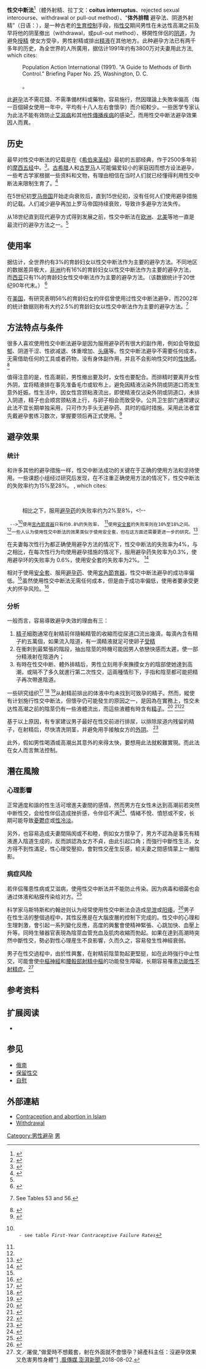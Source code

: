 {{Distinguish|體外受精|體外人工受精|短促性爱|不完全性交}}
{{Infobox Birth control
|name             = 體外射精<br>{{small|coitus interruptus}}
|image            = 
|width            = 
|caption          = 
|bc_type          = 行為性
|date_first_use   = 古早使用
|rate_type        = 失敗
|perfect_failure% = 4
|perfect_failure_ref =<ref name="Trussell 2011">{{cite book|last=Trussell|first=James|year=2011|chapter=Contraceptive efficacy|editor1-last=Hatcher|editor1-first=Robert A.|editor2-last=Trussell|editor2-first=James|editor3-last=Nelson|editor3-first=Anita L.|editor4-last=Cates|editor4-first=Willard Jr.|editor5-last= Kowal|editor5-first=Deborah|editor6-last=Policar|editor6-first=Michael S. (eds.)|title=Contraceptive technology|edition=20th revised|location=New York|publisher=Ardent Media|isbn=978-1-59708-004-0|issn = 0091-9721|oclc=781956734|pages=779–863}} Table 26–1 = <span class="plainlinks">[http://www.contraceptivetechnology.org/wp-content/uploads/2013/09/CTFailureTable.pdf Table 3–2 Percentage of women experiencing an unintended pregnancy during the first year of typical use and the first year of perfect use of contraception, and the percentage continuing use at the end of the first year. United States.] {{Wayback|url=http://www.contraceptivetechnology.org/wp-content/uploads/2013/09/CTFailureTable.pdf |date=20131112130150 }}</span></ref>
|typical_failure% = 22
|typical_failure_ref =<ref name="Trussell 2011"/>
|duration_effect  = 
|reversibility    = 是
|user_reminders   = Dependent upon self-control. Urinating between acts of sexual intercourse helps clear sperm from urethra.
|clinic_interval  = 無
|STD_protection_YesNo = 不可以
|periods          = 
|benefits         = 
|weight_gain_loss = 
|risks            = 
|medical_notes    = 
}}

'''性交中断法'''<ref>{{Cite book |title=性交中斷法 |url=http://ap6.pccu.edu.tw/Encyclopedia_media/main-usesc.asp?id=2932 |publisher=中華百科全書 |year=1983 |accessdate=2015-10-21 |archive-date=2019-03-12 |archive-url=https://web.archive.org/web/20190312191746/http://ap6.pccu.edu.tw/Encyclopedia_media/main-usesc.asp?id=2932 }}</ref>（體外射精、拉丁文：'''coitus interruptus'''、rejected sexual intercourse、withdrawal or pull-out method）、“'''体外排精'''<!--rejected sexual intercourse-->避孕法、阴道外射精”（日语：{{lang|ja|膣外射精}}），是一种古老的[[生育控制|生育控制]]手段，指[[性交|性交]]期间男性在未达性高潮之前及早将他的阴茎撤出（withdrawal，或pull-out method）、移開性伴侶的[[阴道|阴道]]，为避免[[授精|授精]]<!--insemination-->使女方受孕，男性射精或排出[[精液|精液]]在其他地方。此种避孕方法已有两千多年的历史，為全世界的人所廣用，据估计1991年约有3800万对夫妻用此方法<ref>{{Cite journal en |author=Rogow D, Horowitz S |title=Withdrawal: a review of the literature and an agenda for research |journal=Studies in family planning |volume=26 |issue=3 |pages=140–53 |year=1995 |pmid=7570764 |doi=10.2307/2137833 |url=http://jstor.org/stable/2137833 |access-date=2010-07-15 |archive-date=2016-03-06 |archive-url=https://web.archive.org/web/20160306092125/http://www.jstor.org/stable/2137833 |dead-url=no }}, which cites:
:Population Action International (1991). "A Guide to Methods of Birth Control." Briefing Paper No. 25, Washington, D. C.</ref>。

此[[避孕|避孕]]法不需花錢、不需準備材料或藥物，容易施行，然因理論上失敗率偏高（每一百個婦女使用一年中，平均有十八人左右會懷孕）而介紹較少。一些医学专家认为此法不能有效防止[[艾滋病|艾滋病]]和其他[[性傳播疾病|性傳播疾病]]的感染<ref name="ineff">{{Cite journal en |author=Creatsas G |title=Sexuality: sexual activity and contraception during adolescence | journal = Curr Opin Obstet Gynecol | volume = 5 | issue = 6 |pages=774–83 |year=1993|pmid = 8286689}}</ref>，而用性交中断法避孕效果因人而異。

== 历史 ==
最早对性交中断法的记载是在《[[希伯来圣经|希伯来圣经]]》最初的五部经典，作于2500多年前的[[摩西五经|摩西五经]]中。<ref>{{Cite web en |last=Adams |first=Cecil |title=Who wrote the Bible? (Part 1) |work=The Straight Dope |publisher=Creative Loafing Media, Inc. |date=2002-01-07 |url=http://www.straightdope.com/columns/read/1985/who-wrote-the-bible-part-1 |accessdate=2010-08-04 |archive-date=2009-03-02 |archive-url=https://web.archive.org/web/20090302103830/http://straightdope.com/columns/read/1985/who-wrote-the-bible-part-1 |dead-url=no }}</ref>。[[古希腊|古希腊]]人和[[古罗马|古罗马]]人可能偏爱较小的家庭因而想方设法避孕{{r|collier|page=12,16-17}}， 一些考古学家根据一些资料和文物，有理由相信在当时人们就已经懂得利用性交中断法来限制生育了。<ref name="eobc">{{Cite book en |author=Bullough, Vern L. |title=Encyclopedia of birth control |publisher=ABC-CLIO |location=Santa Barbara, Calif |year=2001 |pages=74–75 |isbn=1-57607-181-2 |url=http://books.google.com/?id=XuX-MGTZnJoC&pg=PA74&lpg=PA74 |accessdate=2009-07-24}}</ref> 

在5世纪初[[罗马帝国|罗马帝国]]开始走向衰败后，直到15世纪初，没有任何人们使用避孕措施的记载。人们减少避孕再加上罗马帝国持续衰败，导致许多避孕方法失传。{{r|collier|page=33,42}}

从18世纪直到现代避孕方式得到发展之前，性交中断法在[[欧洲|欧洲]]、[[北美|北美]]等地一直是最流行的避孕方法之一。<ref name="eobc"/>

==使用率==
据估计，全世界约有3%的育龄妇女以性交中断法作为主要的避孕方法。不同地区的数据差异极大，[[非洲|非洲]]约有16%的育龄妇女以性交中断法作为主要的避孕方法，而[[西亚|西亚]]只有1%的育龄妇女性交中断法作为主要的避孕方法。（该数据统计于20世纪90年代末。）<!--
 --><ref>{{cite paper |title=Family Planning Worldwide: 2002 Data Sheet |publisher=Population Reference Bureau |year=2002 |url=http://www.prb.org/pdf/FamPlanWorldwide_Eng.pdf |format=PDF |accessdate=2006-09-14 |journal= |archive-date=2006-09-26 |archive-url=https://web.archive.org/web/20060926131701/http://www.prb.org/pdf/FamPlanWorldwide_Eng.pdf |dead-url=no }}</ref>

在[[美国|美国]]，有研究表明56%的育龄妇女的伴侣曾使用过性交中断法避孕，而2002年的统计数据则称有大约2.5%的育龄妇女以性交中断法作为主要的避孕方法。<ref>{{Cite journal en |last1=Chandra |first1=A |last2=Martinez |first2=GM |last3=Mosher |first3=WD |last4=Abma |first4=JC |last5=Jones |first5=J |title=Fertility, Family Planning, and Reproductive Health of U.S. Women: Data From the 2002 National Survey of Family Growth |publisher=National Center for Health Statistics |journal=Vital Health Stat |volume=23 |issue=25 |year=2005 |url=http://www.cdc.gov/nchs/data/series/sr_23/sr23_025.pdf |format=PDF |accessdate=2007-05-20 |archive-date=2016-08-23 |archive-url=https://web.archive.org/web/20160823054900/http://www.cdc.gov/nchs/data/series/sr_23/sr23_025.pdf |dead-url=no }} See Tables 53 and 56.</ref>

==方法特点与条件==
很多人喜欢使用性交中断法避孕是因为服用避孕药有很大的副作用，例如会导致[[抑郁|抑郁]]、阴道干涩、性欲减退、体重增加、[[头痛|头痛]]等。性交中断法避孕不需要任何成本，无需借助任何的工具或者药物，没有身体副作用，并且不会影响性交时的[[性快感|性快感]]。<ref>{{cite journal en|author=Ortayli, N|title=Why Withdrawal? Why not withdrawal? Men's perspectives|journal=Reproductive Health Matters|year=2005|issue=13|volume=25|pages=164–73|pmid=16035610|doi=10.1016/S0968-8080(05)25175-3|last2=Bulut|first2=A|last3=Ozugurlu|first3=M|last4=Cokar|first4=M}}</ref>

值得注意的是，性高潮前，男性撤出要及时，女性也要配合。而排精时要离开女性外阴，宜将精液排在事先准备毛巾或软布上，避免因精液沾染外阴或阴道口而发生意外妊娠。性生活中，因女性宫颈粘液流出，即使精液仅沾染外阴或阴道口，未排入阴道，精子也会顺宫颈粘液上行，与卵子相会而致受孕。公共卫生部门通常建议此法不宜长期单独采用，只可作为手头无避孕药、具时的临时措施。采用此法者宜先戴避孕套练习数次，掌握要领后再正式使用。<ref>{{Cite news|title=如何使用"体外排精"避孕法？|url=http://www.shanghai.gov.cn/shanghai/node2314/node28946/node29188/node29191/u30ai24707.html|publisher=上海市人民政府|accessdate=2014-08-22|archive-date=2014-08-26|archive-url=https://web.archive.org/web/20140826113429/http://www.shanghai.gov.cn/shanghai/node2314/node28946/node29188/node29191/u30ai24707.html|dead-url=no}}</ref>

==避孕效果==
===统计===
和许多其他的避孕措施一样，性交中断法成功的关键在于正确的使用方法和坚持使用。一些课题小组经过研究后发现，在不注重正确使用方法的情况下，性交中断法的失败率约为15%至28%。<!--
 --><ref name="kippley">{{Cite book en | first=John | last=Kippley | coauthors=Sheila Kippley | year=1996 | title=The Art of Natural Family Planning | url=https://archive.org/details/artofnaturalfami0000kipp | edition=4th addition | publisher=The Couple to Couple League | location=Cincinnati, OH | isbn=0-926412-13-2 | pages=[https://archive.org/details/artofnaturalfami0000kipp/page/146 146] }}, which cites:
:{{Cite journal en |last=Guttmacher Institute |title=Choice of Contraceptives | journal = The Medical Letter on Drugs and Therapeutics | volume = 34 |pages=111–114 |year=1992 |pmid=1448019 |issue=885 }}<br> {{Cite book en | first=RA | last=Hatcher | coauthors=Trussel J, Stewart F, et al. | year=1994 | title=Contraceptive Technology | url=https://archive.org/details/isbn_9780829031713 | edition=Sixteenth Revised | publisher=Irvington Publishers | location=New York | isbn=0-8290-3171-5 }}</ref>相比之下，服用[[避孕药|避孕药]]的失败率约为2%至8%，<!--
  --><ref name="pill">{{Cite journal en | author=Audet MC, Moreau M, Koltun WD, Waldbaum AS, Shangold G, Fisher AC, Creasy GW | title=Evaluation of contraceptive efficacy and cycle control of a transdermal contraceptive patch vs an oral contraceptive: a randomized controlled trial | journal=JAMA | year=2001 | pages=2347–54 | volume=285 | issue=18 | pmid=11343482 | url=http://jama.jamanetwork.com/article.aspx?articleid=193820 | format=Slides of comparative efficacy] | doi=10.1001/jama.285.18.2347 | access-date=2015-10-21 | archive-date=2016-03-04 | archive-url=https://web.archive.org/web/20160304112251/http://jama.jamanetwork.com/article.aspx?articleid=193820 | dead-url=no }}<br><!--
  -->{{Cite web en | author =Guttmacher Institute | authorlink = | url =http://www.agi-usa.org/pubs/fb_contr_use.html | title =Contraceptive Use | work =Facts in Brief | publisher =Guttmacher Institute | accessdate =2005-05-10 | deadurl =yes | archiveurl =https://web.archive.org/web/20050525082131/http://www.agi-usa.org/pubs/fb_contr_use.html | archivedate =2005-05-25 }} - see table ''First-Year Contraceptive Failure Rates''</ref>使用[[宮內節育器|宮內節育器]]只有约0.8%的失败率，<!--
--><ref name="cont tech 18" />使用[[安全套|安全套]]的失败率则在10%至18%之间。<!--
 --><ref name="kippley" />一些人认为使用性交中断法的效果类似于使用安全套，但在这方面还需要更进一步的研究。<ref>{{Cite journal en |author=Jones RK, Fennell J, Higgins JA, Blanchard K |title=Better than nothing or savvy risk-reduction practice? The importance of withdrawal |journal=Contraception |volume=79 |issue=6 |pages=407–10 |pmid=19442773 |doi=10.1016/j.contraception.2008.12.008 |url=http://www.guttmacher.org/pubs/journals/reprints/Contraception79-407-410.pdf |accessdate=2009-07-23 |format=PDF |date=2009年6月 |archive-date=2009-06-11 |archive-url=https://web.archive.org/web/20090611174256/http://www.guttmacher.org/pubs/journals/reprints/Contraception79-407-410.pdf |dead-url=no }}</ref>

在夫妻每次性行为都正确使用避孕方法的情况下，性交中断法的失败率为4%，与之相比，在每次性行为均使用避孕措施的情况下，服用避孕药失败率为0.3%，使用避孕环的失败率为 0.6%，使用安全套的失败率为2%。<!--
 --><ref name="cont tech 18">{{Cite book en | first=RA | last=Hatcher | coauthors=Trussel J, Stewart F, et al. | year=2000 | title=Contraceptive Technology | edition=18th | publisher=Ardent Media | location=New York | isbn=0-9664902-6-6 | url=http://www.contraceptivetechnology.com/table.html | access-date=2010-07-15 | archive-url=https://web.archive.org/web/20080531095926/http://www.contraceptivetechnology.com/table.html | archive-date=2008-05-31 | dead-url=yes }}</ref>

相对于使用[[安全套|安全套]]、服用[[避孕药|避孕药]]、使用[[宮內節育器|宮內節育器]]，性交中断法避孕的成功率偏低。<ref name="cont tech 18" />虽然使用性交中断法无需任何成本，但是由于成功率偏低，使用者要承受更大的怀孕风险。<ref name=Trusell95>{{cite journal en|journal = American Journal of Public Health|title = Economic value of contraception|author = James Trusell|date = April 1995|volume = 85|issue = 4|pages = 494–503|url = http://www.ajph.org/cgi/reprint/85/4/494.pdf|doi = 10.2105/AJPH.85.4.494|pmid = 7702112|last2 = Leveque|first2 = JA|last3 = Koenig|first3 = JD|last4 = London|first4 = R|last5 = Borden|first5 = S|last6 = Henneberry|first6 = J|last7 = Laguardia|first7 = KD|last8 = Stewart|first8 = F|last9 = Wilson|first9 = TG|pmc = |access-date = 2010-07-15|archive-date = 2008-12-21|archive-url = https://web.archive.org/web/20081221074558/http://www.ajph.org/cgi/reprint/85/4/494.pdf|dead-url = no}}</ref>

===分析===
一般而言，容易導致避孕失效的理由有三：
#[[精子|精子]]細胞通常在射精前伴隨輸精管的收縮而從尿道口流出幾滴，每滴內含有精子約五萬個，如果流入陰道，有一滴精液就足可使卵子[[受精|受精]]
#在衝刺到最緊張的階段，抽出陰莖的時機可能因男人依戀快感而太遲，使一部分精液射在陰道內；
#有時在性交中断、體外排精后，男性立刻用手來撫摸女方的陰部使她達到高潮，或隔不了多久就進行第二次性交，這兩種情形下，手指和陰莖都可能把精子再次帶進陰道。

一些研究组织<ref>{{Cite journal en |last=Zukerman |first=Z. |title=Short Communication: Does Preejaculatory Penile Secretion Originating from Cowper's Gland Contain Sperm? | journal = Journal of Assisted Reproduction and Genetics | volume = 20 | issue = 4 |pages=157–159 | pmid = 12762415 | doi = 10.1023/A:1022933320700 |last2=Weiss |first2=DB |last3=Orvieto |first3=R |date=2003年4月}}</ref><!--
 --><ref>{{Cite journal en |author=Free M, Alexander N |title=Male contraception without prescription. A reevaluation of the condom and coitus interruptus |journal=Public Health Rep |volume=91 |issue=5 |pages=437–45 |year=1976 |pmid=824668 |url=http://www.pubmedcentral.nih.gov/picrender.fcgi?artid=1440560&blobtype=pdf |format=PDF |accessdate=2007-03-06 |pmc= |archive-date=2020-06-11 |archive-url=https://web.archive.org/web/20200611092333/https://www.ncbi.nlm.nih.gov/pmc/articles/PMC1440560/pdf/pubhealthrep00152-0047.pdf |dead-url=no }}</ref><!--
 --><ref name="clark">{{cite web en|author=Clark, S.|year=Sep 1981|title=An examination of the sperm content of human pre-ejaculatory fluid|publisher=<nowiki>[Unpublished]</nowiki>|url=http://www.popline.org/node/425048|accessdate=2015-10-21|archive-date=2015-09-24|archive-url=https://web.archive.org/web/20150924081054/http://www.popline.org/node/425048|dead-url=no}}</ref>从射精前排出的体液中均未找到可致孕的精子。然而，縱使有计划施行性交中断法，但懷孕仍可能發生的原因之一，是因為在實務上，性交未达性高潮之前的陰莖仍有一些液體流出，而這些液體有時含有[[精子|精子]]。<ref>{{Cite web en |title=Withdrawal Method |work=Planned Parenthood |url=https://www.plannedparenthood.org/learn/birth-control/withdrawal-pull-out-method |accessdate=2008-03-28 |date=March 2004 |archive-date=2015-03-29 |archive-url=https://web.archive.org/web/20150329002656/http://www.plannedparenthood.org/learn/birth-control/withdrawal-pull-out-method |dead-url=no }}</ref><!--
 --><ref>{{Cite web en |first=Roger W. |last=Harms |title=Can pre-ejaculation fluid cause pregnancy? |work=Women's health: Expert answers |publisher=MayoClinic.com |url=http://www.mayoclinic.com/health/birth-control/an00197 |date=2007-09-20 |accessdate=2009-07-15 |archive-date=2009-05-11 |archive-url=https://web.archive.org/web/20090511011612/http://www.mayoclinic.com/health/birth-control/an00197 |dead-url=no }}</ref><ref>{{Cite web en |first=Tracee |last=Cornforth |title=How effective is withdrawal as a birth control method? |work=About.com: Women's Health |url=http://womenshealth.about.com/cs/birthcontro1/a/withdrawalbircn.htm |date=2003-12-02 |accessdate=2009-07-15 |archive-date=2009-02-21 |archive-url=https://web.archive.org/web/20090221074655/http://womenshealth.about.com/cs/birthcontro1/a/withdrawalbircn.htm |dead-url=no }}</ref>

基于以上原因，有专家建议男子最好在性交前进行排尿，以排除尿道内残留的精子，在射精后，尽快清洗阴茎，并避免用手接触女方的[[外阴|外阴]]。<!--
 --><ref>{{Cite web en |last=Delvin |first=David |title=Coitus interruptus (Withdrawal method) |work=NetDoctor.co.uk |date=2005-01-17 |url=http://www.netdoctor.co.uk/sex_relationships/facts/coitusinterruptus.htm |accessdate=2006-07-13 |archive-date=2006-09-24 |archive-url=https://web.archive.org/web/20060924170257/http://www.netdoctor.co.uk/sex_relationships/facts/coitusinterruptus.htm |dead-url=no }}</ref>

此外，假如男性喝酒或高潮出其意外的來得太快，要想用此法就較難實現。而此法在女人而言無法控制。

==潛在風險==
===心理影響===
正常適度和諧的性生活可增進夫妻間的感情，然而男方在女性未达到高潮前若突然中断性交，会给性伴侣造成挫折感，令伴侣不满<ref>{{Cite web en |title=Coitus Interruptus (Withdrawal) |work=Abstinence & Natural Birth Control Methods |publisher=Sexually Transmitted Disease Resource |year=2006 |url=http://www.sexual-health-resource.org/natural_birth_control.htm#withdrawal |accessdate=2006-09-05 |deadurl=yes |archiveurl=https://web.archive.org/web/20060910074233/http://www.sexual-health-resource.org/natural_birth_control.htm#withdrawal |archivedate=2006-09-10 }}</ref>、情緒不悅、憤怒或不安，长期可能导致[[憂鬱症|憂鬱症]]或[[性冷淡|性冷淡]]。

另外，也容易造成夫妻間隔阂或不和睦，例如女方懷孕了，男方不認為是事先有精液進入陰道生成的，反而誤認為女方不貞，由此引起口角；而強行中斷性生活，女方得不到性滿足，性心理受壓抑，會對性交産生反感，給夫妻之間感情蒙上一層陰影。

===病症风险===
若伴侣罹患性病或艾滋病，使用性交中断法并不能防止传染。因为病毒和细菌也会通过体液和粘膜传染给对方。<ref name="HIV study">{{Cite journal en |title=Researchers find no sperm in pre-ejaculate fluid | journal = Contraceptive Technology Update | volume = 14 | issue = 10 |pages=154–156 | pmid = 12286905|date=October 1993}}</ref>

科学家马斯特斯和约翰逊则认为经常使用性交中断法会造成[[早泄|早泄]]或[[阳痿|阳痿]]。<ref>{{cite book en |author=Masters, W.H., & Johnson, V.E.|year=1970|title=Human sexual inadequacy|location=Boston|publisher=Little, Brown and Company}}</ref>男子在性生活的整個過程中，其性反應是在大腦皮層的控制下完成的。性交中的心理和生理刺激，會引起一系列變化反應，高度的興奮會使精神緊張、心跳加快、血壓上升等。同時生殖器官表現為陰莖血管充血及肌肉收縮而勃起。如果在達到高潮時突然中斷性交，勢必對性心理産生不良影響，久而久之，容易發生性神經衰弱。

男子在性交過程中，由於性興奮，在射精前陰莖勃起更堅挺，如在此時強行中止性交，可能會使[[中樞神經|中樞神經]]和[[腰骰部射精中樞|腰骰部射精中樞]]的功能發生障礙，长期容易罹患[[射精障礙|功能性不射精症]]。<ref>文／屠俊,"做愛時不想戴套，射在外面就不會懷孕？婦產科主任：沒避孕效果又危害男性身體"[http://www.storm.mg/lifestyle/322176] {{Wayback|url=http://www.storm.mg/lifestyle/322176 |date=20180805112910 }},[[風傳媒|風傳媒]],[[澎湃新聞|澎湃新聞]],2018-08-02.</ref>

==参考资料==
{{reflist|2|refs=
<ref name="collier">{{Cite book en | first=Aine | last=Collier | year=2007 | title=The Humble Little Condom: A History | url=https://archive.org/details/humblelittlecond0000coll_o1d4 | publisher=Prometheus Books | location=Amherst, NY | isbn=978-1-59102-556-6}}</ref>
}}

==扩展阅读==
* {{Cite journal en |author=Jones RK, Fennell J, Higgins JA, Blanchard K |title=Better than nothing or savvy risk-reduction practice? The importance of withdrawal |journal=Contraception |volume=79 |issue=6 |pages=407–10 |pmid=19442773 |doi=10.1016/j.contraception.2008.12.008 |url=http://www.guttmacher.org/pubs/journals/reprints/Contraception79-407-410.pdf |accessdate=2009-07-23 |format=PDF |date=2009年6月 |archive-date=2009-06-11 |archive-url=https://web.archive.org/web/20090611174256/http://www.guttmacher.org/pubs/journals/reprints/Contraception79-407-410.pdf |dead-url=no }}

== 参见 ==
* [[俄南|俄南]]
* [[保留性交|保留性交]]
* [[自慰|自慰]]

==外部連結==
* [http://www.religiousconsultation.org/islam_contraception_abortion_in_SacredChoices.htm Contraception and abortion in Islam]{{Wayback|url=http://www.religiousconsultation.org/islam_contraception_abortion_in_SacredChoices.htm |date=20180823221611 }}
* [https://web.archive.org/web/20110430203244/http://www.birth-control-comparison.info/withdrawal.htm Withdrawal]

{{Birth control methods}}
{{性}}

[[Category:男性避孕|Category:男性避孕]]
[[Category:性健康|男]]